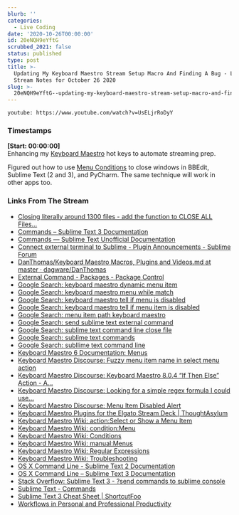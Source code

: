 ```yaml
---
blurb: ''
categories:
  - Live Coding
date: '2020-10-26T00:00:00'
id: 20eNQH9eYftG
scrubbed_2021: false
status: published
type: post
title: >-
  Updating My Keyboard Maestro Stream Setup Macro And Finding A Bug - LiveCoding
  Stream Notes for October 26 2020
slug: >-
  20eNQH9eYftG--updating-my-keyboard-maestro-stream-setup-macro-and-finding-a-bug--livecoding-stream-notes-for-october-26-2020
---
```


`youtube: https://www.youtube.com/watch?v=UsELjrRoDyY`


### Timestamps

<span class="post-info">__[Start: 00:00:00]__</span><br />
Enhancing my [Keyboard Maestro](https://www.keyboardmaestro.com/main/) hot keys to automate streaming prep.

Figured out how to use [Menu Conditions](https://wiki.keyboardmaestro.com/condition/Menu) to close windows in BBEdit, Sublime Text (2 and 3), and PyCharm. The same technique will work in other apps too. 


### Links From The Stream


- [Closing literally around 1300 files - add the function to CLOSE ALL Files...](https://forum.sublimetext.com/t/closing-literally-around-1300-files-add-the-function-to-close-all-files-without-saving/39880/5)
- [Commands – Sublime Text 3 Documentation](http://www.sublimetext.com/docs/3/commands.html)
- [Commands — Sublime Text Unofficial Documentation](https://sublime-text-unofficial-documentation.readthedocs.io/en/sublime-text-2/reference/commands.html)
- [Connect external terminal to Sublime - Plugin Announcements - Sublime Forum](https://forum.sublimetext.com/t/connect-external-terminal-to-sublime/51479)
- [DanThomas/Keyboard Maestro Macros, Plugins and Videos.md at master · dagware/DanThomas](https://github.com/dagware/DanThomas/blob/master/Keyboard%20Maestro%20Macros%2C%20Plugins%20and%20Videos.md)
- [External Command - Packages - Package Control](https://packagecontrol.io/packages/External%20Command)
- [Google Search: keyboard maestro dynamic menu item](https://www.google.com/search?client=safari&rls=en&q=keyboard+maestro+dynamic+menu+item&ie=UTF-8&oe=UTF-8)
- [Google Search: keyboard maestro menu while match](https://www.google.com/search?client=safari&rls=en&q=keyboard+maestro+menu+while+match&ie=UTF-8&oe=UTF-8)
- [Google Search: keyboard maestro tell if menu is disabled](https://www.google.com/search?client=safari&rls=en&q=keyboard+maestro+tell+if+menu+is+disabled&ie=UTF-8&oe=UTF-8)
- [Google Search: keyboard maestro tell if menu item is disabled](https://www.google.com/search?client=safari&rls=en&q=keyboard+maestro+tell+if+menu+item+is+disabled&ie=UTF-8&oe=UTF-8)
- [Google Search: menu item path keyboard maestro](https://www.google.com/search?client=safari&rls=en&q=menu+item+path+keyboard+maestro&ie=UTF-8&oe=UTF-8)
- [Google Search: send sublime text external command](https://www.google.com/search?client=safari&rls=en&q=send+sublime+text+external+command&ie=UTF-8&oe=UTF-8)
- [Google Search: sublime text command line close file](https://www.google.com/search?client=safari&rls=en&q=sublime+text+command+line+close+file&ie=UTF-8&oe=UTF-8)
- [Google Search: sublime text commands](https://www.google.com/search?client=safari&rls=en&q=sublime+text+commands&ie=UTF-8&oe=UTF-8)
- [Google Search: subllime text command line](https://www.google.com/search?client=safari&rls=en&q=subllime+text+command+line&ie=UTF-8&oe=UTF-8)
- [Keyboard Maestro 6 Documentation: Menus](https://www.keyboardmaestro.com/documentation/6/menus.html)
- [Keyboard Maestro Discourse: Fuzzy menu item name in select menu action](https://forum.keyboardmaestro.com/t/fuzzy-menu-item-name-in-select-menu-action/8734)
- [Keyboard Maestro Discourse: Keyboard Maestro 8.0.4 “If Then Else” Action - A...](https://forum.keyboardmaestro.com/t/keyboard-maestro-8-0-4-if-then-else-action-a-menu-item-with-path/9027)
- [Keyboard Maestro Discourse: Looking for a simple regex formula I could use...](https://forum.keyboardmaestro.com/t/looking-for-a-simple-regex-formula-i-could-use-with-the-show-or-select-menu-item-action-to-cover-menu-items-with-multiple-toggles/13357)
- [Keyboard Maestro Discourse: Menu Item Disabled Alert](https://forum.keyboardmaestro.com/t/menu-item-disabled-alert/7082)
- [Keyboard Maestro Plugins for the Elgato Stream Deck | ThoughtAsylum](https://www.thoughtasylum.com/2020/01/11/keyboard-maestro-stream-deck-plugins/)
- [Keyboard Maestro Wiki: action:Select or Show a Menu Item](https://wiki.keyboardmaestro.com/action/Select_or_Show_a_Menu_Item)
- [Keyboard Maestro Wiki: condition:Menu](https://wiki.keyboardmaestro.com/condition/Menu)
- [Keyboard Maestro Wiki: Conditions](https://wiki.keyboardmaestro.com/Conditions)
- [Keyboard Maestro Wiki: manual:Menus](https://wiki.keyboardmaestro.com/manual/Menus)
- [Keyboard Maestro Wiki: Regular Expressions](https://wiki.keyboardmaestro.com/Regular_Expressions)
- [Keyboard Maestro Wiki: Troubleshooting](https://wiki.keyboardmaestro.com/Troubleshooting)
- [OS X Command Line - Sublime Text 2 Documentation](http://www.sublimetext.com/docs/2/osx_command_line.html)
- [OS X Command Line – Sublime Text 3 Documentation](https://www.sublimetext.com/docs/3/osx_command_line.html)
- [Stack Overflow: Sublime Text 3 - ?send commands to sublime console](https://stackoverflow.com/questions/61902017/sublime-text-3-send-commands-to-sublime-console)
- [Sublime Text - Commands](https://www.sublimetext.com/docs/1/commands)
- [Sublime Text 3 Cheat Sheet | ShortcutFoo](https://www.shortcutfoo.com/app/dojos/sublime-text-3-win/cheatsheet)
- [Workflows in Personal and Professional Productivity](https://wippp.com/home/tag/Keyboard+Maestro)
